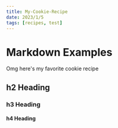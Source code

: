 ```yaml
---
title: My-Cookie-Recipe
date: 2023/1/5
tags: [recipes, test]
---
```

# Markdown Examples

Omg here's my favorite cookie recipe

## h2 Heading

### h3 Heading

#### h4 Heading